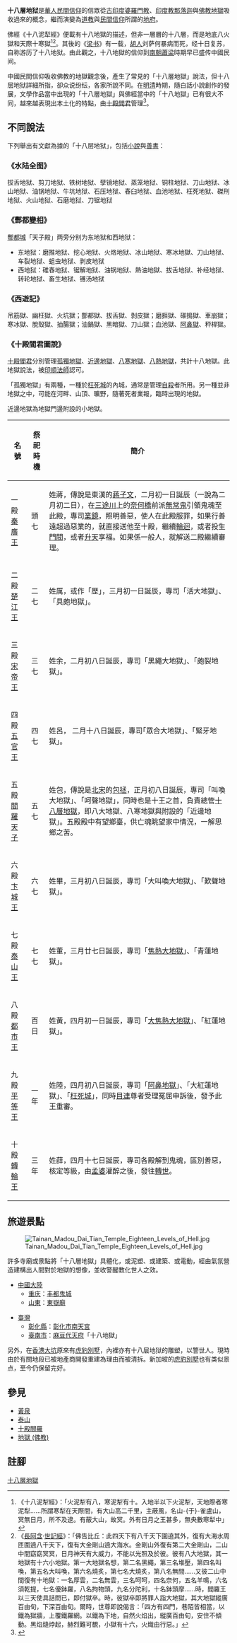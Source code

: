 {{多個問題|
{{Refimprove|time=2007-09-26T15:22:24Z}}
{{Disputed|time=2012-08-15T06:01:06+00:00}}
}}
{{道教}}{{中国民间信仰}}

'''十八層地狱'''是[[華人民間信仰|華人民間信仰]]的信眾從[[古印度|古印度]][[婆羅門教|婆羅門教]]、[[印度教|印度教]][[那落迦|那落迦]]與[[佛教|佛教]][[地獄_(佛教)|地獄]]吸收過來的概念，繼而演變為[[道教|道教]]與[[民間信仰|民間信仰]]所謂的[[地府|地府]]。

佛經《十八泥犁經》便載有十八地獄的描述，但非一層層的十八層，而是地底八火獄和天際十寒獄<ref>《十八泥犁經》：「火泥犁有八，寒泥犁有十。入地半以下火泥犁，天地際者寒泥犁……所謂寒犁在天際間，有大山高二千里，主蔽風，名山-{于}-雀盧山，冥無日月，所不及逮。有蔽大山，故冥。外有日月之王甚多，無央數寒犁中」</ref><ref>《[[長阿含經|長阿含]]·[[世記經|世記經]]》：「佛告比丘：此四天下有八千天下圍遶其外，復有大海水周匝圍遶八千天下，復有大金剛山遶大海水。金剛山外復有第二大金剛山，二山中間窈窈冥冥，日月神天有大威力，不能以光照及於彼。彼有八大地獄，其一地獄有十六小地獄。第一大地獄名想，第二名黑繩，第三名堆壓，第四名叫喚，第五名大叫喚，第六名燒炙，第七名大燒炙，第八名無間……又彼二山中間復有十地獄：一名厚雲，二名無雲，三名呵呵，四名奈何，五名羊鳴，六名須乾提，七名優鉢羅，八名拘物頭，九名分陀利，十名鉢頭摩……時，閻羅王以三天使具詰問已，即付獄卒。時，彼獄卒即將罪人詣大地獄，其大地獄縱廣百由旬，下深百由旬。爾時，世尊即說偈言：「四方有四門，巷陌皆相當，以鐵為獄牆，上覆鐵羅網。以鐵為下地，自然火焰出，縱廣百由旬，安住不傾動。黑焰熢㶿起，赫烈難可覩，小獄有十六，火熾由行惡。」</ref>。其後的《[[梁书|梁书]]》有一载，[[胡人|胡人]]刘萨何暴病而死，经十日复苏，自称游历了十八地狱。由此觀之，十八地獄的信仰到[[南北朝|南朝]][[梁_(南朝)|蕭梁]]時期早已盛传中國民间。

中國民間信仰吸收佛教的地獄觀念後，產生了常見的「十八層地獄」說法，但十八层地狱詳細所指，卻众说纷纭，各家所說不同。在[[明清|明清]]時期，隨白話小說創作的發展，文學作品當中出現的「十八層地獄」與佛經當中的「十八地獄」已有很大不同，越來越表現出本土化的特點，由[[十殿閻羅|十殿閻君]]管理<ref>{{cite journal|author=周文|title=「地獄」源流考|url=http://www.fjnet.com/fjlw/200903/t20090310_112166.htm|accessdate=2017-04-17|archivedate=2017-04-17|archiveurl=https://web.archive.org/web/20170417065818/http://www.fjnet.com/fjlw/200903/t20090310_112166.htm|dead-url=no}}</ref>。

== 不同說法 ==
下列舉出有文獻為據的「十八层地狱」，包括[[小說|小說]]與[[善書|善書]]：

=== 《水陆全图》 ===
拔舌地狱、剪刀地狱、铁树地狱、孽镜地狱、蒸笼地狱、铜柱地狱、刀山地狱、冰山地狱、油锅地狱、牛坑地狱、石压地狱、舂臼地狱、血池地狱、枉死地狱、磔刑地狱、火山地狱、石磨地狱、刀锯地狱

=== 《酆都[[變相|變相]]》 ===
[[酆都城|酆都城]]「天子殿」两旁分别为东地狱和西地狱：
* 东地狱：磨推地狱、挖心地狱、火烙地狱、冰山地狱、寒冰地獄、刀山地狱、车裂地狱、蛆虫地狱、剥皮地狱
* 西地狱：碓舂地狱、锯解地狱、油锅地狱、熱油地獄、拔舌地狱、补经地狱、转轮地狱、畜生地狱、镬汤地狱

=== 《西遊記》 ===
吊筋獄、幽枉獄、火坑獄；酆都獄、拔舌獄、剝皮獄；磨捱獄、碓搗獄、車崩獄；寒冰獄、脫殼獄、抽腸獄；油鍋獄、黑暗獄、刀山獄；血池獄、[[阿鼻地獄|阿鼻獄]]、秤桿獄。

=== 《十殿閻君圖說》 ===
[[十殿閻羅|十殿閻君]]分別管理[[地獄_(佛教)|孤獨地獄]]、[[地獄_(佛教)|近邊地獄]]、[[地獄_(佛教)|八寒地獄]]、[[八熱地獄|八熱地獄]]，共計十八地獄。此地獄說法，被[[印順法師|印順法師]]認可。

「孤獨地獄」有兩種，一種於[[枉死城|枉死城]]的內城，通常是管理[[自殺|自殺]]者所用。另一種並非地獄之中，可能在河畔、山頂、曠野，隨著死者業報，臨時出現的地獄。

近邊地獄為地獄門邊附設的小地獄。

{| class="wikitable"
! 名號 !! 祭祀時機  !!簡介
|-
|一殿[[蔣子文|秦廣王]]|| 頭七 || 姓蔣，傳說是東漢的[[蔣子文|蔣子文]]，二月初一日誕辰（一說為二月初二日），在[[三途川|三途川]]上的[[奈何橋|奈何橋]]前派[[黑白無常|無常鬼]]引領鬼魂至此殿，專司[[業鏡|業鏡]]，照明善惡，使人在此殿服罪，如果行善遠超過惡業的，就直接送他至十殿，繼續[[輪迴|輪迴]]，或者投生[[門閥|門閥]]，或者[[天人_(佛教)|升天]]享福。如果係一般人，就解送二殿繼續審理。
|-
|二殿[[楚江王|楚江王]]|| 二七 || 姓厲，或作「歷」，三月初一日誕辰，專司「活大地獄」、「具皰地獄」。
|-
|三殿[[宋帝王|宋帝王]] || 三七 ||  姓余，二月初八日誕辰，專司「黑繩大地獄」、「皰裂地獄」。 
|-
|四殿[[五官王|五官王]]|| 四七 ||  姓呂，  二月十八日誕辰，專司｢眾合大地獄｣、「緊牙地獄」。
|-
|五殿[[閻羅王|閻羅天子]]|| 五七 || 姓包，傳說是[[北宋|北宋]]的[[包拯|包拯]]，正月初八日誕辰，專司「叫喚大地獄」、「呵聲地獄」，同時也是十王之首，負責總管[[十八層地獄|十八層地獄]]，即八大地獄、八寒地獄與附設的「近邊地獄」。五殿殿中有望鄉臺，供亡魂眺望家中情況，一解思鄉之苦。
|-
|六殿[[卞城王|卞城王]]|| 六七 || 姓畢，三月初八日誕辰，專司「大叫喚大地獄」、「歎聲地獄」。
|-
|七殿[[泰山王|泰山王]]|| 七七 || 姓董，三月廿七日誕辰，專司「[[焦熱大地獄|焦熱大地獄]]」、「青蓮地獄」。
|-
|八殿[[都市王|都市王]] || 百日 || 姓黃，四月初一日誕辰，專司「[[大焦熱大地獄|大焦熱大地獄]]」、「紅蓮地獄」。
|-
|九殿[[平等王|平等王]]|| 一年 ||姓陸，四月初八日誕辰，專司「[[阿鼻地獄|阿鼻地獄]]」、「大紅蓮地獄」、「[[枉死城|枉死城]]」，同時[[目犍連|目連]]尊者受理冤屈申訴後，發予此王重審。
|-
|十殿[[轉輪王|轉輪王]]|| 三年 || 姓薛，四月十七日誕辰，專司各殿解到鬼魂，區別善惡，核定等級，由[[孟婆|孟婆]]灌醉之後，發往[[轉世|轉世]]。
|}

== 旅遊景點 ==
[[File:Tainan_Madou_Dai_Tian_Temple_Eighteen_Levels_of_Hell.jpg|thumb]]

許多寺廟或景點將「十八層地獄」具體化，或泥塑、或建築、或電動，經由氣氛營造建構出人間對於地獄的想像，並收警醒教化世人之效。

* [[中國大陸|中國大陸]]
** [[重庆市|重庆]]：[[丰都鬼城|丰都鬼城]]
** [[山东省|山東]]：[[東嶽廟|東嶽廟]]

* [[臺灣|臺灣]]
** [[彰化縣|彰化縣]]：[[彰化市|彰化市]][[南天宮|南天宮]]
** [[臺南市|臺南市]]：[[麻豆代天府|麻豆代天府]]「十八地獄」

另外，在[[香港|香港]][[大坑_(香港)|大坑]]原來有[[虎豹別墅_(香港)|虎豹別墅]]，內裡亦有十八层地狱的雕塑，以警世人。現時由於有關地段已被地產商開發重建為理由而被清拆。新加坡的[[虎豹別墅_(新加坡)|虎豹別墅]]也有类似景点，至今仍保留完好。

== 參見 ==
* [[黃泉|黃泉]]
* [[泰山|泰山]]
* [[十殿閻羅|十殿閻羅]]
* [[地獄_(佛教)|地獄 (佛教)]]

==註腳==
<references />

[[Category:十八層地獄|]]